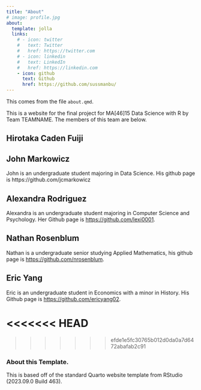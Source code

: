 ```yaml
---
title: "About"
# image: profile.jpg
about:
  template: jolla
  links:
    # - icon: twitter
    #   text: Twitter
    #   href: https://twitter.com
    # - icon: linkedin
    #   text: LinkedIn
    #   href: https://linkedin.com
    - icon: github
      text: Github
      href: https://github.com/sussmanbu/
---
```


This comes from the file `about.qmd`.

This is a website for the final project for MA\[46\]15 Data Science with R by Team TEAMNAME. The members of this team are below.

## Hirotaka Caden Fuiji

## John Markowicz
John is an undergraduate student majoring in Data Science. His github page is https://github.com/jcmarkowicz

## Alexandra Rodriguez

Alexandra is an undergraduate student majoring in Computer Science and Psychology. Her Github page is <https://github.com/lexi0001>.

## Nathan Rosenblum

Nathan is a undergraduate senior studying Applied Mathematics, his github page is <https://github.com/nrosenblum>.

## Eric Yang

Eric is an undergraduate student in Economics with a minor in History. His Github page is <https://github.com/ericyang02>.

<<<<<<< HEAD
=======

>>>>>>> efde1e5fc30765b012d0da0a7d6472abafab2c91
<!-- Please leave in the information below -->

### About this Template.

This is based off of the standard Quarto website template from RStudio (2023.09.0 Build 463).
